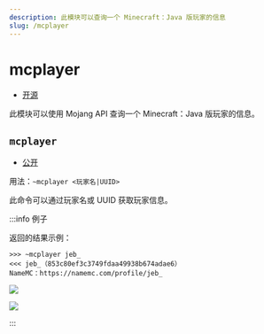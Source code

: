 ```yaml
---
description: 此模块可以查询一个 Minecraft：Java 版玩家的信息
slug: /mcplayer
---
```


# mcplayer

-   [开源](help/faq#为什么有些模块没有开源)

此模块可以使用 Mojang API 查询一个 Minecraft：Java 版玩家的信息。

## `mcplayer`

-   [公开](permissions)

用法：`~mcplayer <玩家名|UUID>`

此命令可以通过玩家名或 UUID 获取玩家信息。

:::info 例子

返回的结果示例：

```
>>> ~mcplayer jeb_
<<< jeb_（853c80ef3c3749fdaa49938b674adae6）
NameMC：https://namemc.com/profile/jeb_
```

![](https://z1.ax1x.com/2023/11/18/piNAibq.png)

![](https://z1.ax1x.com/2023/11/18/piNAZPU.png)

:::
